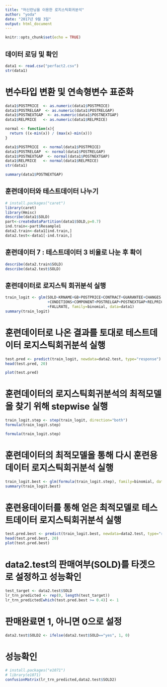 ```yaml
---
title: "머신런닝을 이용한 로지스틱회귀분석"
author: "yoda"
date: "2017년 9월 3일"
output: html_document
---
```


```r
knitr::opts_chunk$set(echo = TRUE)
```

## 데이터 로딩 및 확인

```r
data1 <- read.csv("perfact2.csv")
str(data1)
```

# 변수타입 변환 및 연속형변수 표준화
```r
data1$POSTPRICE  <- as.numeric(data1$POSTPRICE)
data1$POSTRELGAP  <- as.numeric(data1$POSTRELGAP)
data1$POSTNEXTGAP  <- as.numeric(data1$POSTNEXTGAP)
data1$RELPRICE   <- as.numeric(data1$RELPRICE)

normal <- function(x){
  return ((x-min(x)) / (max(x)-min(x)))
}

data1$POSTPRICE  <- normal(data1$POSTPRICE)
data1$POSTRELGAP  <- normal(data1$POSTRELGAP)
data1$POSTNEXTGAP  <- normal(data1$POSTNEXTGAP)
data1$RELPRICE   <- normal(data1$RELPRICE)
str(data1)
```
```r
summary(data1$POSTNEXTGAP)
```

## 훈련데이터와 테스트데이터 나누기

```r
# install.packages("caret")
library(caret)
library(Hmisc)
describe(data1$SOLD)
part<-createDataPartition(data1$SOLD,p=0.7)
ind.train<-part$Resample1
data2.train<-data1[ind.train,]
data2.test<-data1[-ind.train,]
```

## 훈련데이터 7 : 테스트데이터 3 비율로 나눈 후 확이
```r
describe(data2.train$SOLD)
describe(data2.test$SOLD)
```
## 훈련데이터로 로지스틱 회귀분석 실행
```r
train_logit <- glm(SOLD~KRNAME+GB+POSTPRICE+CONTRACT+GUARANTEE+CHANGES
                   +CONDITIONS+COMPONENT+POSTRELGAP+POSTNEXTGAP+RELPRICE
                   +FALLRATE, family=binomial, data=data1)
summary(train_logit)
```
# 훈련데이터로 나온 결과를 토대로 테스트데이터 로지스틱회귀분석 실행
```r
test.pred <- predict(train_logit, newdata=data2.test, type="response")
head(test.pred, 20)
```

```r
plot(test.pred)
```
# 훈련데이터의 로지스틱회귀분석의 최적모델을 찾기 위해 stepwise 실행
```r
train_logit.step <- step(train_logit, direction="both")
formula(train_logit.step)
```
```r
formula(train_logit.step)
```

# 훈련데이터의 최적모델을 통해 다시 훈련용데이터 로지스틱회귀분석 실행
```r
train_logit.best <- glm(formula(train_logit.step), family=binomial, data=data2.train)
summary(train_logit.best)
```

# 훈련용데이터를 통해 얻은 최적모델로 테스트데이터 로지스틱회귀분석 실행
```r
test.pred.best <- predict(train_logit.best, newdata=data2.test, type="response")
head(test.pred.best, 20)
plot(test.pred.best)
```
# data2.test의 판매여부(SOLD)를 타겟으로 설정하고 성능확인
```r
test_target <- data2.test$SOLD
lr_trn_predicted <- rep(0, length(test_target))
lr_trn_predicted[which(test.pred.best >= 0.4)] <- 1

```

# 판매완료면 1, 아니면 0으로 설정
```r
data2.test$SOLD2 <- ifelse(data2.test$SOLD=="yes", 1, 0)
```
# 성능확인
```r
# install.packages("e1071")
# library(e1071)
confusionMatrix(lr_trn_predicted,data2.test$SOLD2)
```

